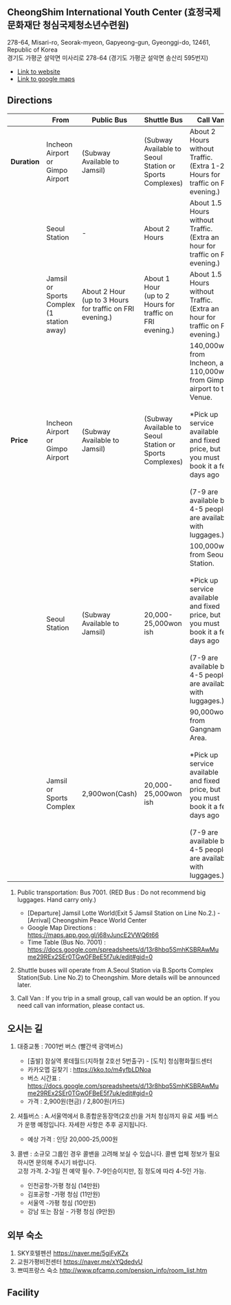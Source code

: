 


## CheongShim International Youth Center (효정국제문화재단 청심국제청소년수련원)

278-64, Misari-ro, Seorak-myeon, Gapyeong-gun, Gyeonggi-do, 12461, Republic of Korea  
경기도 가평군 설악면 미사리로 278-64 (경기도 가평군 설악면 송산리 595번지)

- [Link to website](https://youth.ciyc.co.kr)
- [Link to google maps](https://maps.app.goo.gl/ZeGDh1xFxvwh3FHy8)

## Directions



|                    | From                                                          | Public Bus                                                     | Shuttle Bus                                                    | Call Van                                                                                                                                                                                                                                    |
|--------------------|---------------------------------------------------------------|----------------------------------------------------------------|----------------------------------------------------------------|---------------------------------------------------------------------------------------------------------------------------------------------------------------------------------------------------------------------------------------------|
| **Duration**       | Incheon Airport or Gimpo Airport                    | (Subway Available to Jamsil)                                   | (Subway Available to Seoul Station or Sports Complexes)        | About 2 Hours without Traffic. <br/>(Extra 1-2 Hours for traffic on FRI evening.)                                                                                                                                                      |
|                    | Seoul Station                                                 | -                                                              | About 2 Hours                                                  | About 1.5 Hours without Traffic. <br/>(Extra an hour for traffic on FRI evening.)                                                                                                                                                      |
|                    | Jamsil or Sports Complex <br/>(1 station away) | About 2 Hour  <br/>(up to 3 Hours for traffic on FRI evening.) | About 1 Hour  <br/>(up to 2 Hours for traffic on FRI evening.) | About 1.5 Hours without Traffic.  <br/>(Extra an hour for traffic on FRI evening.)                                                                                                                                                          |
| **Price**          | Incheon Airport or Gimpo Airport                    | (Subway Available to Jamsil)                                   | (Subway Available to Seoul Station or Sports Complexes)        | 140,000won from Incheon, and 110,000won from Gimpo airport to the Venue. <br/><br/>*Pick up service available and fixed price, but you must book it a few days ago<br/><br/>(7-9 are available but 4-5 people are available with luggages.) |
|                    | Seoul Station                                                 | (Subway Available to Jamsil)                                   | 20,000-25,000won ish                                           | 100,000won from Seoul Station.<br/><br/>*Pick up service available and fixed price, but you must book it a few days ago<br/><br/>(7-9 are available but 4-5 people are available with luggages.)                                            |
|                    | Jamsil or Sports Complex                            | 2,900won(Cash)                                                 | 20,000-25,000won ish                                           | 90,000won from Gangnam Area.<br/><br/>*Pick up service available and fixed price, but you must book it a few days ago<br/><br/>(7-9 are available but 4-5 people are available with luggages.)                                              |



1. Public transportation: Bus 7001. (RED Bus : Do not recommend big luggages. Hand carry only.)
    - [Departure] Jamsil Lotte World(Exit 5 Jamsil Station on Line No.2.) - [Arrival] Cheongshim Peace World Center
    - Google Map Directions : https://maps.app.goo.gl/j68vJuncE2VWQ6t66 
    - Time Table (Bus No. 7001) : https://docs.google.com/spreadsheets/d/13r8hbq5SmhKSBRAwMume29REx2SEr0TGw0FBeE5f7uk/edit#gid=0

2. Shuttle buses will operate from A.Seoul Station via B.Sports Complex Station(Sub. Line No.2) to Cheongshim. 
 	More details will be announced later.

3. Call Van : If you trip in a small group, call van would be an option. If you need call van information, please contact us.


## 오시는 길

1. 대중교통 : 7001번 버스 (빨간색 광역버스)
    - [출발] 잠실역 롯데월드(지하철 2호선 5번출구) - [도착] 청심평화월드센터
    - 카카오맵 길찾기 :  https://kko.to/m4yfbLDNoa
    - 버스 시간표 : https://docs.google.com/spreadsheets/d/13r8hbq5SmhKSBRAwMume29REx2SEr0TGw0FBeE5f7uk/edit#gid=0
    - 가격 : 2,900원(현금) / 2,800원(카드)

2. 셔틀버스 : A.서울역에서 B.종합운동장역(2호선)을 거처 청심까지 유료 셔틀 버스가 운행 예정입니다. 자세한 사항은 추후 공지됩니다. 
    - 예상 가격 : 인당 20,000-25,000원

3. 콜밴 : 소규모 그룹인 경우 콜밴을 고려해 보실 수 있습니다. 콜밴 업체 정보가 필요하시면 문의해 주시기 바랍니다.  
고정 가격. 2-3일 전 예약 필수. 7-9인승이지만, 짐 정도에 따라 4-5인 가능.
    - 인천공항-가평 청심 (14만원)
    - 김포공항 -가평 청심 (11만원)
    - 서울역 -가평 청심 (10만원)
    - 강남 또는 잠실 - 가평 청심 (9만원)

## 외부 숙소

1. SKY호텔펜션 https://naver.me/5giFyKZx
2. 교원가평비전센터 https://naver.me/xYQdedvU
3. 쁘띠프랑스 숙소 http://www.pfcamp.com/pension_info/room_list.htm

## Facility

<Pictures/>